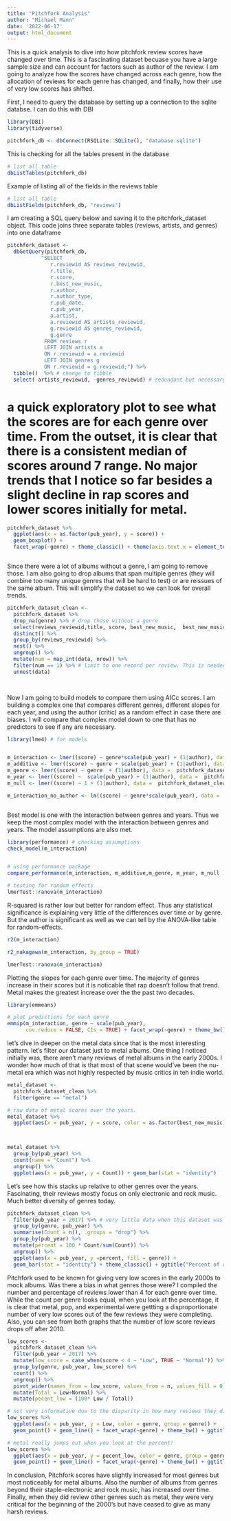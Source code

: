 ```yaml
---
title: "Pitchfork Analysis"
author: "Michael Mann"
date: '2022-06-17'
output: html_document
---
```


This is a quick analysis to dive into how pitchfork review scores have changed over time. This is a fascinating dataset becuase you have a large sample size and can account for factors such as author of the review. 
I am going to analyze how the scores have changed across each genre, how the allocation of reviews for each genre has changed, and finally, how their use of very low scores has shifted. 

First, I need to query the database by setting up a connection to the sqlite databse. I can do this with DBI
```r
library(DBI)
library(tidyverse)

pitchfork_db <- dbConnect(RSQLite::SQLite(), "database.sqlite")

```

This is checking for all the tables present in the database
```r
# list all table
dbListTables(pitchfork_db)

```

Example of listing all of the fields in the reviews table
```r
# list all table
dbListFields(pitchfork_db, "reviews")

```


I am creating a SQL query below and saving it to the pitchfork_dataset object. 
This code joins three separate tables (reviews, artists, and genres) into one dataframe
```r
pitchfork_dataset <- 
  dbGetQuery(pitchfork_db,
           "SELECT 
              r.reviewid AS reviews_reviewid,
              r.title,
              r.score,
              r.best_new_music,
              r.author,
              r.author_type,
              r.pub_date,
              r.pub_year, 
              a.artist,
              a.reviewid AS artists_reviewid,
              g.reviewid AS genres_reviewid,
              g.genre
            FROM reviews r
            LEFT JOIN artists a
            ON r.reviewid = a.reviewid
            LEFT JOIN genres g
            ON r.reviewid = g.reviewid;") %>%
  tibble()  %>% # change to tibble
  select(-artists_reviewid, -genres_reviewid) # redundant but necessary not to get duplicated columns
```


# a quick exploratory plot to see what the scores are for each genre over time. From the outset, it is clear that there is a consistent median of scores around 7 range. No major trends that I notice so far besides a slight decline in rap scores and lower scores initially for metal. 
```r
pitchfork_dataset %>%
  ggplot(aes(x = as.factor(pub_year), y = score)) + 
  geom_boxplot() + 
  facet_wrap(~genre) + theme_classic() + theme(axis.text.x = element_text(angle = 90, vjust = 0.5, hjust=1)) + xlab("Year")



```

Since there were a lot of albums without a genre, I am going to remove those. I am also going to drop albums that span multiple genres (they will combine too many unique genres that will be hard to test) or are reissues of the same album. This will simplify the dataset so we can look for overall trends. 
```r


pitchfork_dataset_clean <- 
  pitchfork_dataset %>%
  drop_na(genre) %>% # drop those without a genre
  select(reviews_reviewid,title, score, best_new_music,  best_new_music, author, pub_year, artist, genre ) %>%
  distinct() %>%
  group_by(reviews_reviewid) %>%
  nest() %>%
  ungroup() %>%
  mutate(num = map_int(data, nrow)) %>%
  filter(num == 1) %>% # limit to one record per review. This is needed in cases of multiple genres. For simplicity, i will only use single genre albums
  unnest(data)

  


```


Now I am going to build models to compare them using AICc scores. I am building a complex one that compares different genres, different slopes for each year, and using the author (critic) as a random effect in case there are biases. I will compare that complex model down to one that has no predictors to see if any are necessary.  
```r

library(lme4) # for models


m_interaction <- lmer((score) ~ genre*scale(pub_year) + (1|author), data =  pitchfork_dataset_clean)
m_additive <- lmer((score) ~ genre + scale(pub_year) + (1|author), data =  pitchfork_dataset_clean)
m_genre <- lmer((score) ~ genre  + (1|author), data =  pitchfork_dataset_clean)
m_year <- lmer((score) ~  scale(pub_year) + (1|author), data =  pitchfork_dataset_clean)
m_null <- lmer((score) ~ 1 + (1|author), data =  pitchfork_dataset_clean)

m_interaction_no_author <- lm((score) ~ genre*scale(pub_year), data =  pitchfork_dataset_clean)



```

Best model is one with the interaction between genres and years. Thus we keep the most complex model with the interaction between genres and years. The model assumptions are also met. 
```r
library(performance) # checking assumptions
check_model(m_interaction)


# using performance package
compare_performance(m_interaction, m_additive,m_genre, m_year, m_null )

# testing for random effects
lmerTest::ranova(m_interaction)

```
R-squared is rather low but better for random effect. Thus any statistical significance is explaining very little of the differences over time or by genre. But the author is significant as well as we can tell by the ANOVA-like table for random-effects. 
```r

r2(m_interaction)

r2_nakagawa(m_interaction, by_group = TRUE)

lmerTest::ranova(m_interaction)
```

Plotting the slopes for each genre over time. The majority of genres increase in their scores but it is noticable that rap doesn't follow that trend. Metal makes the greatest increase over the the past two decades. 
```r
library(emmeans)

# plot predictions for each genre
emmip(m_interaction, genre ~ scale(pub_year), 
      cov.reduce = FALSE, CIs = TRUE) + facet_wrap(~genre) + theme_bw()
```

let's dive in deeper on the metal data since that is the most interesting pattern. 
let's filter our dataset just to metal albums. One thing I noticed initially was, there aren't many reviews of metal albums in the early 2000s. I wonder how much of that is that most of that scene would've been the nu-metal era which was not highly respected by music critics in teh indie world.
```r
metal_dataset <- 
  pitchfork_dataset_clean %>%
  filter(genre == "metal") 

# raw data of metal scores over the years. 
metal_dataset %>%
  ggplot(aes(x = pub_year, y = score, color = as.factor(best_new_music))) + geom_point()



metal_dataset %>%
  group_by(pub_year) %>%
  count(name = "Count") %>%
  ungroup() %>%
  ggplot(aes(x = pub_year, y = Count)) + geom_bar(stat = "identity") 

```

Let's see how this stacks up relative to other genres over the years. Fascinating, their reviews mostly focus on only electronic and rock music. Much better diversity of genres today.
```r
pitchfork_dataset_clean %>%
  filter(pub_year < 2017) %>% # very little data when this dataset was compiled then
  group_by(genre, pub_year) %>%
  summarise(Count = n(), .groups = "drop") %>%
  group_by(pub_year) %>%
  mutate(percent = 100 * Count/sum(Count)) %>%
  ungroup() %>%
  ggplot(aes(x = pub_year, y =percent, fill = genre)) + 
  geom_bar(stat = "identity") + theme_classic() + ggtitle("Percent of reviews of each genre over time")

```


Pitchfork used to be known for giving very low scores in the early 2000s to mock albums. Was there a bias in what genres those were? I compiled the number and percentage of reviews lower than 4 for each genre over time. While the count per genre looks equal, when you look at the percentage, it is clear that metal, pop, and experimental were gettting a disproportionate number of very low scores out of the few reviews they were completing. Also, you can see from both graphs that the number of low score reviews drops off after 2010. 
```r
low_scores <- 
  pitchfork_dataset_clean %>%
  filter(pub_year < 2017) %>%
  mutate(low_score = case_when(score < 4 ~ "Low", TRUE ~ "Normal")) %>%
  group_by(genre, pub_year, low_score) %>%
  count() %>%
  ungroup() %>%
  pivot_wider(names_from = low_score, values_from = n, values_fill = 0) %>%
  mutate(Total = Low+Normal) %>%
  mutate(pecent_low = (100* Low / Total)) 

# not very informative due to the disparity in how many reviews they did for each genre
low_scores %>%
  ggplot(aes(x = pub_year, y = Low, color = genre, group = genre)) + 
  geom_point() + geom_line() + facet_wrap(~genre) + theme_bw() + ggtitle("Count of reviews with scores lower than 4")

# metal really jumps out when you look at the percent!
low_scores %>%
  ggplot(aes(x = pub_year, y = pecent_low, color = genre, group = genre)) + 
  geom_point() + geom_line() + facet_wrap(~genre) + theme_bw() + ggtitle("Percent of reviews with scores lower than 4")

```

In conclusion, Pitchfork scores have slightly increased for most genres but most noticeably for metal albums. Also the number of albums from genres beyond their staple-electronic and rock music, has increased over time. Finally, when they did review other genres such as metal, they were very critical for the beginning of the 2000's but have ceased to give as many harsh reviews.
